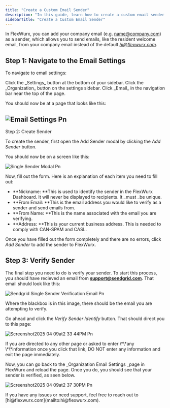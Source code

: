 ```yaml
---
title: "Create a Custom Email Sender"
description: "In this guide, learn how to create a custom email sender that you can use to send email communication from within FlexWurx."
sidebarTitle: "Create a Custom Email Sender"
---
```


In FlexWurx, you can add your company email (e.g. [name@company.com](mailto:name@company.com)) as a sender, which allows you to send emails, like the resident welcome email, from your company email instead of the default [_hi@flexwurx.com_](mailto:hi@flexwurx.com).

## Step 1: Navigate to the Email Settings

To navigate to email settings:

<Steps>
  <Step title="Go to Settings">
    Click the _Settings_ button at the bottom of your sidebar.
  </Step>
  <Step title="Go to Organization Settings">
    Click the _Organization_ button on the settings sidebar.
  </Step>
  <Step title="Go to Organization Email Settings">
    Click _Email_ in the navigation bar near the top of the page.
  </Step>
</Steps>

You should now be at a page that looks like this:

## ![Email Settings Pn](/images/EmailSettings.png)

Step 2: Create Sender

To create the sender, first open the Add Sender modal by clicking the _Add Sender_ button.

You should now be on a screen like this:

![Single Sender Modal Pn](/images/SingleSenderModal.png)

Now, fill out the form. Here is an explanation of each item you need to fill out:

- \*\*Nickname: \*\*This is used to identify the sender in the FlexWurx Dashboard. It will never be displayed to recipients. It \_must \_be unique.
- \*\*From Email: \*\*This is the email address you would like to verify as a sender and send emails from.
- \*\*From Name: \*\*This is the name associated with the email you are verifying.
- \*\*Address: \*\*This is your current business address. This is needed to comply with CAN-SPAM and CASL.

Once you have filled out the form completely and there are no errors, click _Add Sender_ to add the sender to FlexWurx.

## Step 3: Verify Sender

The final step you need to do is verify your sender. To start this process, you should have recieved an email from [**support@sendgrid.com**](mailto:support@sendgrid.com). That email should look like this:

![Sendgrid Single Sender Verification Email Pn](/images/SendgridSingleSenderVerificationEmail.png)

Where the blackbox is in this image, there should be the email you are attempting to verify.

Go ahead and click the _Verify Sender Identify_ button. That should direct you to this page:

![Screenshot2025 04 09at2 33 44PM Pn](/images/Screenshot2025-04-09at2.33.44PM.png)

<Warning>
  If you are directed to any other page or asked to enter \*\*any \*\*information once you click that link, DO NOT enter any information and exit the page immediately.
</Warning>

Now, you can go back to the \_Organization Email Settings \_page in FlexWurx and reload the page. Once you do, you should see that your sender is verified, as seen below.

![Screenshot2025 04 09at2 37 30PM Pn](/images/Screenshot2025-04-09at2.37.30PM.png)

<Info>
  If you have any issues or need support, feel free to reach out to [hi@flexwurx.com](mailto:hi@flexwurx.com).
</Info>